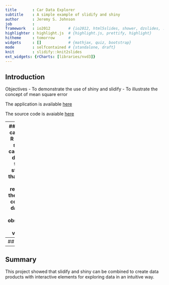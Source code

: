 ```yaml
---
title       : Car Data Explorer
subtitle    : A simple example of slidify and shiny
author      : Jeremy S. Johnson
job         : 
framework   : io2012        # {io2012, html5slides, shower, dzslides, ...}
highlighter : highlight.js  # {highlight.js, prettify, highlight}
hitheme     : tomorrow      # 
widgets     : []            # {mathjax, quiz, bootstrap}
mode        : selfcontained # {standalone, draft}
knit        : slidify::knit2slides
ext_widgets: {rCharts: [libraries/nvd3]}
---
```


## Introduction
Objectives
- To demonstrate the use of shiny and slidify
- To illustrate the concept of mean square error

The application is available [here](https://mojomadaian.shinyapps.io/DevelopingDataProducts/)

The source code is avaiable [here](https://github.com/jeremyesjohnson/DevelopingDataProducts)

---
## Data
The cars data in R gives the speed of cars and the distances taken to stop. Note that the data were recorded in the 1920s. It consists of data frame with 50 observations on 2 variables: 

[,1]     speed	 numeric	 Speed (mph)  

[,2]	 dist	 numeric	 Stopping distance (ft)  
```r
library(UsingR)
data(cars)
```
```r
summary(cars)
```

---
## Charts
```r
par(mfrow=c(1,2))
hist(cars$dist)
hist(cars$speed)
```

---
## Summary
This project showed that slidify and shiny can be combined to create data products with interactive elements for exploring data in an intuitive way.



